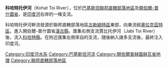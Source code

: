 '''科哈特托伊河'''（Kohat Toi River），位於[[巴基斯坦|巴基斯坦]][[聯邦直轄部落地區|聯邦直轄部落地區]]及[[開伯爾-普什圖省|開伯爾-普什圖省]]，是[[印度河|印度河]]右岸的一條支流。

科哈特托伊河幹流發源於聯邦直轄部落地區[[古勒姆特區|古勒姆特區]]東部，向東流經[[奧拉克茲特區|奧拉克茲特區]]，進入開伯爾-普什圖省[[漢古縣|漢古縣]]，匯集右側支流賈比托伊河（Jabi Toi River）後，流入[[科哈特縣|科哈特縣]]。在{{link-en|科哈特|Kohat}}附近匯集右側來自{{link-en|坦達湖|Tanda Dam}}的支流，隨後納入諸多支流後，最終注入印度河。

[[Category:印度河水系|Category:印度河水系]]
[[Category:巴基斯坦河流|Category:巴基斯坦河流]]
[[Category:開伯爾普赫圖赫瓦省地理|Category:開伯爾普赫圖赫瓦省地理]]
[[Category:聯邦直轄部落地區|Category:聯邦直轄部落地區]]